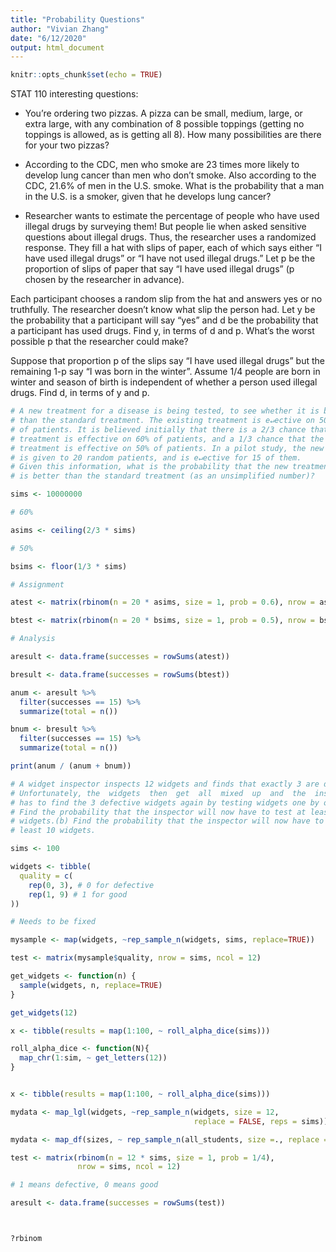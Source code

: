 ```yaml
---
title: "Probability Questions"
author: "Vivian Zhang"
date: "6/12/2020"
output: html_document
---
```


```r
knitr::opts_chunk$set(echo = TRUE)
```

STAT 110 interesting questions:

- You're ordering two pizzas. A pizza can be small, medium, large, or extra large, with any combination of 8 possible toppings (getting no toppings is allowed, as is getting all 8). How many possibilities are there for your two pizzas?

- According to the CDC, men who smoke are 23 times more likely to develop lung cancer than men who don't smoke. Also according to the CDC, 21.6% of men in the U.S. smoke. What is the probability that a man in the U.S. is a smoker, given that he develops lung cancer?

- Researcher wants to estimate the percentage of people who have used illegal drugs by surveying them! But people lie when asked sensitive questions about illegal drugs. Thus, the researcher uses a randomized response. They fill a hat with slips of paper, each of which says either "I have used illegal drugs" or "I have not used illegal drugs." Let p be the proportion of slips of paper that say "I have used illegal drugs" (p chosen by the researcher in advance).

Each participant chooses a random slip from the hat and answers yes or no truthfully. The researcher doesn't know what slip the person had. Let y be the probability that a participant will say "yes" and d be the probability that a participant has used drugs. Find y, in terms of d and p. What's the worst possible p that the researcher could make?

Suppose that proportion p of the slips say "I have used illegal drugs" but the remaining 1-p say "I was born in the winter". Assume 1/4 people are born in winter and season of birth is independent of whether a person used illegal drugs. Find d, in terms of y and p.

<!-- e) Need to make some/all of these question such that they can not be solved analytically. Or, at least, have a second part of the question like that. -->


<!-- e) In our main examples, we treat n as fixed and show the joint distribution of p and the number of heads H. All good. But we could also treat H as fixed and show the joint distribution between n and p. Two ways to do that. First, hard programming way is to flip the count until you get H heads. Second, easy simulation way, flip H * 1000 times for each replication and then, from that tibble, throw away all the rows which don't have exactly H heads. Either way leaves you with a tibble which is the joint pdf. -->

<!-- f) Another problem set question would take calculate the posterior for ranges, not just for point estimates. What is the marginal distribution for p if we see, say, an even number of heads, rather than just for 8 heads? Easier, perhaps, is to think of the compact interval equivalent. What is p if we see at least 8 heads? Or, if we calculate 1,001 ps, what does the data look like if 0.52 < p < 0.55?  -->

<!-- g) Problem set question might be: You have two coins, A and B. You know that p, the probability of heads, can only be 0, 0.1, 0.2, ..., 1 --- nothing in between. You flip both counts 20 times. A shows 8 heads, B shows 7. What are the odds that B will have at least as many heads as A if you flip the coins another 30 times? Extra credit: Same question, but you may assume that the value of p for A and B is different. Also, show a cool histogram of the posterior results, perhaps based on an example we present. -->

<!-- f) The pancake problem from chapter 14 from rethinking is interesting, perhaps as a class exercise. There are three pancakes: one burned on both sides (BB); one unburnt on both sides (UU); one burned on one side and unburnt on the other (BU). If I serve you a pancake which is burnt on the top (which is the only side you can see), what are the odds that it is burnt on the other side? Intuition says: 1/2. You don't have UU pancake, so it is 50/50 which other pancake you have. But the truth is 2/3s, because you need to think in terms of sides of a pancake, not the whole pancake. There are 3 sides which could be hidden (the UU is still impossible), but 2 of them are B, so the odds of 2/3s. Intuition does not work well here, but simulation does. (I think? Does the Bayes Scatterplot have three rows and two columns?)  -->

```r

# A new treatment for a disease is being tested, to see whether it is better
# than the standard treatment. The existing treatment is e↵ective on 50%
# of patients. It is believed initially that there is a 2/3 chance that the new
# treatment is effective on 60% of patients, and a 1/3 chance that the new
# treatment is effective on 50% of patients. In a pilot study, the new treatment
# is given to 20 random patients, and is e↵ective for 15 of them.
# Given this information, what is the probability that the new treatment
# is better than the standard treatment (as an unsimplified number)?

sims <- 10000000

# 60%

asims <- ceiling(2/3 * sims)

# 50%

bsims <- floor(1/3 * sims)

# Assignment 

atest <- matrix(rbinom(n = 20 * asims, size = 1, prob = 0.6), nrow = asims, ncol = 20)

btest <- matrix(rbinom(n = 20 * bsims, size = 1, prob = 0.5), nrow = bsims, ncol = 20)

# Analysis 

aresult <- data.frame(successes = rowSums(atest))

bresult <- data.frame(successes = rowSums(btest))

anum <- aresult %>% 
  filter(successes == 15) %>% 
  summarize(total = n())

bnum <- bresult %>% 
  filter(successes == 15) %>% 
  summarize(total = n())

print(anum / (anum + bnum))

```

```r

# A widget inspector inspects 12 widgets and finds that exactly 3 are defective.
# Unfortunately, the  widgets  then  get  all  mixed  up  and  the  inspector
# has to find the 3 defective widgets again by testing widgets one by one.(a) 
# Find the probability that the inspector will now have to test at least 9 
# widgets.(b) Find the probability that the inspector will now have to test at 
# least 10 widgets.

sims <- 100

widgets <- tibble(
  quality = c(
    rep(0, 3), # 0 for defective
    rep(1, 9) # 1 for good
))

# Needs to be fixed

mysample <- map(widgets, ~rep_sample_n(widgets, sims, replace=TRUE))

test <- matrix(mysample$quality, nrow = sims, ncol = 12)

get_widgets <- function(n) {
  sample(widgets, n, replace=TRUE)
}

get_widgets(12)

x <- tibble(results = map(1:100, ~ roll_alpha_dice(sims)))

roll_alpha_dice <- function(N){
  map_chr(1:sim, ~ get_letters(12))
}


x <- tibble(results = map(1:100, ~ roll_alpha_dice(sims)))

mydata <- map_lgl(widgets, ~rep_sample_n(widgets, size = 12,
                                         replace = FALSE, reps = sims))

mydata <- map_df(sizes, ~ rep_sample_n(all_students, size =., replace = FALSE, reps = 5000), .id = "size")

test <- matrix(rbinom(n = 12 * sims, size = 1, prob = 1/4), 
               nrow = sims, ncol = 12)

# 1 means defective, 0 means good

aresult <- data.frame(successes = rowSums(test))



?rbinom

```
